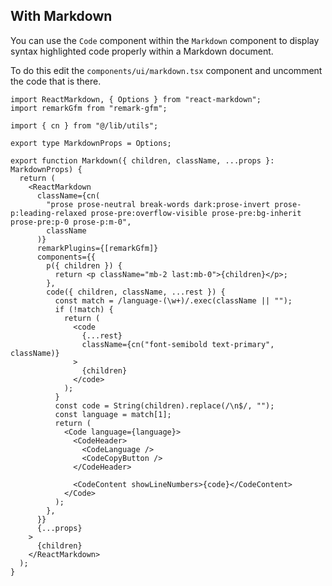 ## With Markdown

You can use the `Code` component within the `Markdown` component to
display syntax highlighted code properly within a Markdown document.

To do this edit the `components/ui/markdown.tsx` component and uncomment
the code that is there.

```tsx
import ReactMarkdown, { Options } from "react-markdown";
import remarkGfm from "remark-gfm";

import { cn } from "@/lib/utils";

export type MarkdownProps = Options;

export function Markdown({ children, className, ...props }: MarkdownProps) {
  return (
    <ReactMarkdown
      className={cn(
        "prose prose-neutral break-words dark:prose-invert prose-p:leading-relaxed prose-pre:overflow-visible prose-pre:bg-inherit prose-pre:p-0 prose-p:m-0",
        className
      )}
      remarkPlugins={[remarkGfm]}
      components={{
        p({ children }) {
          return <p className="mb-2 last:mb-0">{children}</p>;
        },
        code({ children, className, ...rest }) {
          const match = /language-(\w+)/.exec(className || "");
          if (!match) {
            return (
              <code
                {...rest}
                className={cn("font-semibold text-primary", className)}
              >
                {children}
              </code>
            );
          }
          const code = String(children).replace(/\n$/, "");
          const language = match[1];
          return (
            <Code language={language}>
              <CodeHeader>
                <CodeLanguage />
                <CodeCopyButton />
              </CodeHeader>

              <CodeContent showLineNumbers>{code}</CodeContent>
            </Code>
          );
        },
      }}
      {...props}
    >
      {children}
    </ReactMarkdown>
  );
}
```
